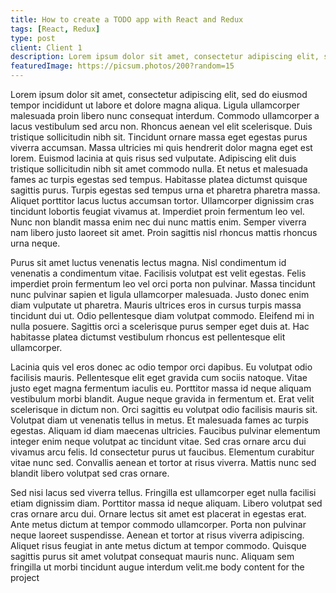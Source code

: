 ```yaml
---
title: How to create a TODO app with React and Redux
tags: [React, Redux]
type: post
client: Client 1
description: Lorem ipsum dolor sit amet, consectetur adipiscing elit, sed do eiusmod tempor incididunt ut labore et dolore magna aliqua.
featuredImage: https://picsum.photos/200?random=15
---
```


Lorem ipsum dolor sit amet, consectetur adipiscing elit, sed do eiusmod tempor incididunt ut labore et dolore magna aliqua. Ligula ullamcorper malesuada proin libero nunc consequat interdum. Commodo ullamcorper a lacus vestibulum sed arcu non. Rhoncus aenean vel elit scelerisque. Duis tristique sollicitudin nibh sit. Tincidunt ornare massa eget egestas purus viverra accumsan. Massa ultricies mi quis hendrerit dolor magna eget est lorem. Euismod lacinia at quis risus sed vulputate. Adipiscing elit duis tristique sollicitudin nibh sit amet commodo nulla. Et netus et malesuada fames ac turpis egestas sed tempus. Habitasse platea dictumst quisque sagittis purus. Turpis egestas sed tempus urna et pharetra pharetra massa. Aliquet porttitor lacus luctus accumsan tortor. Ullamcorper dignissim cras tincidunt lobortis feugiat vivamus at. Imperdiet proin fermentum leo vel. Nunc non blandit massa enim nec dui nunc mattis enim. Semper viverra nam libero justo laoreet sit amet. Proin sagittis nisl rhoncus mattis rhoncus urna neque.

Purus sit amet luctus venenatis lectus magna. Nisl condimentum id venenatis a condimentum vitae. Facilisis volutpat est velit egestas. Felis imperdiet proin fermentum leo vel orci porta non pulvinar. Massa tincidunt nunc pulvinar sapien et ligula ullamcorper malesuada. Justo donec enim diam vulputate ut pharetra. Mauris ultrices eros in cursus turpis massa tincidunt dui ut. Odio pellentesque diam volutpat commodo. Eleifend mi in nulla posuere. Sagittis orci a scelerisque purus semper eget duis at. Hac habitasse platea dictumst vestibulum rhoncus est pellentesque elit ullamcorper.

Lacinia quis vel eros donec ac odio tempor orci dapibus. Eu volutpat odio facilisis mauris. Pellentesque elit eget gravida cum sociis natoque. Vitae justo eget magna fermentum iaculis eu. Porttitor massa id neque aliquam vestibulum morbi blandit. Augue neque gravida in fermentum et. Erat velit scelerisque in dictum non. Orci sagittis eu volutpat odio facilisis mauris sit. Volutpat diam ut venenatis tellus in metus. Et malesuada fames ac turpis egestas. Aliquam id diam maecenas ultricies. Faucibus pulvinar elementum integer enim neque volutpat ac tincidunt vitae. Sed cras ornare arcu dui vivamus arcu felis. Id consectetur purus ut faucibus. Elementum curabitur vitae nunc sed. Convallis aenean et tortor at risus viverra. Mattis nunc sed blandit libero volutpat sed cras ornare.

Sed nisi lacus sed viverra tellus. Fringilla est ullamcorper eget nulla facilisi etiam dignissim diam. Porttitor massa id neque aliquam. Libero volutpat sed cras ornare arcu dui. Ornare lectus sit amet est placerat in egestas erat. Ante metus dictum at tempor commodo ullamcorper. Porta non pulvinar neque laoreet suspendisse. Aenean et tortor at risus viverra adipiscing. Aliquet risus feugiat in ante metus dictum at tempor commodo. Quisque sagittis purus sit amet volutpat consequat mauris nunc. Aliquam sem fringilla ut morbi tincidunt augue interdum velit.me body content for the project
